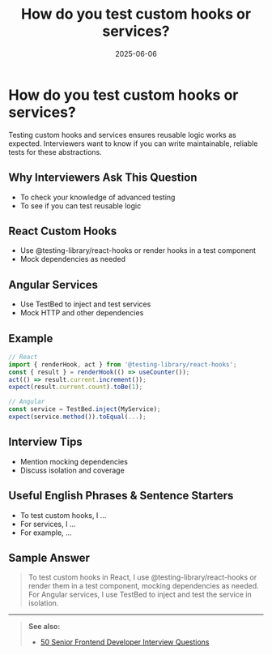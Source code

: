 ﻿---
title: 'How do you test custom hooks or services?'
date: '2025-06-06'
tags: ['interview', 'testing', 'custom hook', 'service', 'react', 'angular']
draft: false
summary: 'A practical guide to testing custom hooks and services in React and Angular, with examples and interview tips.'
authors: ['default']
layout: PostSimple
---

# How do you test custom hooks or services?

Testing custom hooks and services ensures reusable logic works as expected. Interviewers want to know if you can write maintainable, reliable tests for these abstractions.

## Why Interviewers Ask This Question

- To check your knowledge of advanced testing
- To see if you can test reusable logic

## React Custom Hooks

- Use @testing-library/react-hooks or render hooks in a test component
- Mock dependencies as needed

## Angular Services

- Use TestBed to inject and test services
- Mock HTTP and other dependencies

## Example

```js
// React
import { renderHook, act } from '@testing-library/react-hooks';
const { result } = renderHook(() => useCounter());
act(() => result.current.increment());
expect(result.current.count).toBe(1);

// Angular
const service = TestBed.inject(MyService);
expect(service.method()).toEqual(...);
```

## Interview Tips

- Mention mocking dependencies
- Discuss isolation and coverage

## Useful English Phrases & Sentence Starters

- To test custom hooks, I ...
- For services, I ...
- For example, ...

## Sample Answer

> To test custom hooks in React, I use @testing-library/react-hooks or render them in a test component, mocking dependencies as needed. For Angular services, I use TestBed to inject and test the service in isolation.

---

> **See also:**
>
> - [50 Senior Frontend Developer Interview Questions](./50-frontend-developer-interview-questions)
